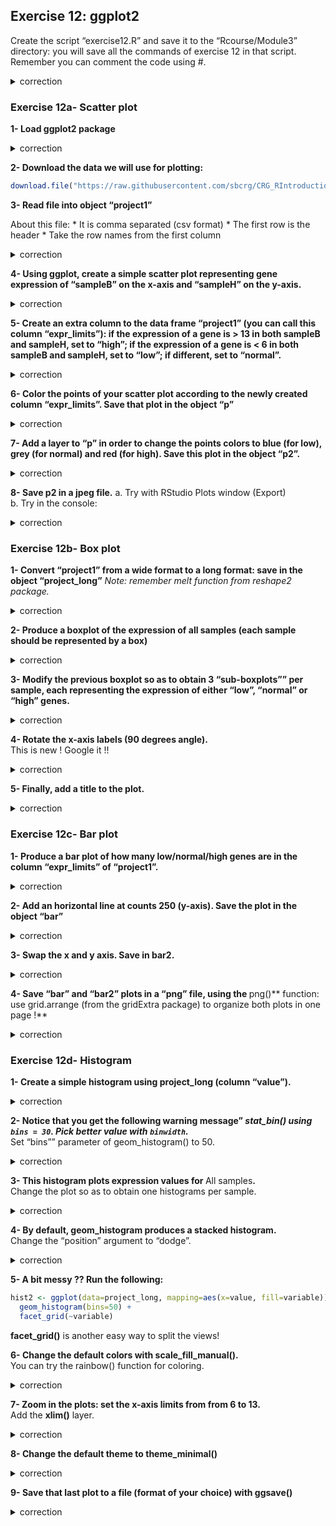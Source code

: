 ## Exercise 12: ggplot2

Create the script "exercise12.R" and save it to the "Rcourse/Module3" directory: you will save all the commands of exercise 12 in that script.
<br>Remember you can comment the code using #.


<details>
<summary>
correction
</summary>

```r
getwd()
setwd("~/Rcourse/Module3")
```

</details>

### Exercise 12a- Scatter plot

**1- Load ggplot2 package**

<details>
<summary>
correction
</summary>

```r
library(ggplot2)
```

</details>

**2- Download the data we will use for plotting:**

```r
download.file("https://raw.githubusercontent.com/sbcrg/CRG_RIntroduction/master/ex12_normalized_intensities.csv", "ex12_normalized_intensities.csv", method="curl")
```

**3- Read file into object "project1"**

About this file:
* It is comma separated (csv format)
* The first row is the header
* Take the row names from the first column

<details>
<summary>
correction
</summary>

```r
project1 <- read.table("ex12_normalized_intensities.csv", 
  sep=",", 
  header=TRUE, 
  row.names = 1)
```

</details>

**4- Using ggplot, create a simple scatter plot representing gene expression of "sampleB" on the x-axis and "sampleH" on the y-axis.**

<details>
<summary>
correction
</summary>

```r
ggplot(data=project1, mapping=aes(x=sampleB, y=sampleH)) + 
  geom_point()
```

</details>

**5- Create an extra column to the data frame "project1" (you can call this column "expr_limits"): if the expression of a gene is > 13 in both sampleB and sampleH, set to "high"; if the expression of a gene is < 6 in both sampleB and sampleH, set to "low"; if different, set to "normal".**

<details>
<summary>
correction
</summary>

```r
# Initialize all values to "normal"
project1$expr_limits <- "normal"
# "high" if project1$sampleB > 13 and project1$sampleH > 13
project1$expr_limits[project1$sampleB > 13 & project1$sampleH > 13] <- "high"
# "low" if project1$sampleB < 6 and project1$sampleH < 6
project1$expr_limits[project1$sampleB < 6 & project1$sampleH < 6] <- "low"
```

</details>

**6- Color the points of your scatter plot according to the newly created column "expr_limits". Save that plot in the object "p"**

<details>
<summary>
correction
</summary>

```r
p <- ggplot(data=project1, mapping=aes(x=sampleB, y=sampleH, color=expr_limits)) + 
  geom_point()
```

</details>
  
**7- Add a layer to "p" in order to change the points colors to blue (for low), grey (for normal) and red (for high). Save this plot in the object "p2".**

<details>
<summary>
correction
</summary>

```r
p2 <- p + scale_color_manual(values=c("red", "blue", "grey"))
```

</details>


**8- Save p2 in a jpeg file.**
a. Try with RStudio Plots window (Export)<br>
b. Try  in the console:<br>

<details>
<summary>
correction
</summary>

```r
jpeg("myscatterggplot.jpg")
  p2
dev.off()
```

</details>

### Exercise 12b- Box plot

**1- Convert "project1" from a wide format to a long format: save in the object "project_long"**
*Note: remember melt function from reshape2 package.*

<details>
<summary>
correction
</summary>

```r
library(reshape2)
project_long <- melt(data=project1)
```

</details>

**2- Produce a boxplot of the expression of all samples (each sample should be represented by a box)**

<details>
<summary>
correction
</summary>

```r
ggplot(data=project_long, mapping=aes(x=variable, y=value)) + 
  geom_boxplot()
```

</details>

**3- Modify the previous boxplot so as to obtain 3 "sub-boxplots"" per sample, each representing the expression of either "low", "normal" or "high" genes.**

<details>
<summary>
correction
</summary>

```r
ggplot(data=project_long, mapping=aes(x=variable, y=value, color=expr_limits)) + 
  geom_boxplot()
```

</details>

**4- Rotate the x-axis labels (90 degrees angle).**
<br>
This is new ! Google it !!

<details>
<summary>
correction
</summary>

```r
ggplot(data=project_long, mapping=aes(x=variable, y=value, color=expr_limits)) + 
  geom_boxplot() + 
  theme(axis.text.x = element_text(angle = 90))
```

</details>

**5- Finally, add a title to the plot.**

<details>
<summary>
correction
</summary>

```r
ggplot(data=project_long, mapping=aes(x=variable, y=value, color=expr_limits)) + 
  geom_boxplot() + 
  theme(axis.text.x = element_text(angle = 90)) +
  ggtitle("My boxplots")
```

</details>


### Exercise 12c- Bar plot

**1- Produce a bar plot of how many low/normal/high genes are in the column "expr_limits" of "project1".**

<details>
<summary>
correction
</summary>

```r
ggplot(data=project1, mapping=aes(x=expr_limits)) + 
  geom_bar()
```

</details>

**2- Add an horizontal line at counts 250 (y-axis). Save the plot in the object "bar"**

<details>
<summary>
correction
</summary>

```r
bar <- ggplot(data=project1, mapping=aes(x=expr_limits)) + 
  geom_bar() + 
  geom_hline(yintercept=250)
```

</details>

**3- Swap the x and y axis. Save in bar2.**

<details>
<summary>
correction
</summary>

```r
bar2 <- bar + coord_flip()
```

</details>

**4- Save "bar" and "bar2" plots in a "png" file, using the **png()** function: use grid.arrange (from the gridExtra package) to organize both plots in one page !**

<details>
<summary>
correction
</summary>

```r
png("mybarplots.png", width=1000)
grid.arrange(bar, bar2, nrow=1, ncol=2)
dev.off()
```

</details>


### Exercise 12d- Histogram

**1- Create a simple histogram using project_long (column "value").**

<details>
<summary>
correction
</summary>

```r
ggplot(data=project_long, mapping=aes(x=value)) + 
  geom_histogram()
```

</details>

**2- Notice that you get the following warning message" *stat_bin() using `bins = 30`. Pick better value with `binwidth`.***<br>
Set "bins"" parameter of geom_histogram() to 50.

<details>
<summary>
correction
</summary>

```r
ggplot(data=project_long, mapping=aes(x=value)) + 
  geom_histogram(bins=50)
```

</details>

**3- This histogram plots expression values for **All samples**.**
<br>
Change the plot so as to obtain one histograms per sample.

<details>
<summary>
correction
</summary>

```r
ggplot(data=project_long, mapping=aes(x=value, fill=variable)) + 
  geom_histogram(bins=50)
```

</details>

**4- By default, geom_histogram produces a stacked histogram.**
<br>
Change the "position" argument to "dodge".

<details>
<summary>
correction
</summary>

```r
hist1 <- ggplot(data=project_long, mapping=aes(x=value, fill=variable)) + 
  geom_histogram(position="dodge")
```
  
</details>

**5- A bit messy ?? Run the following:**

```r
hist2 <- ggplot(data=project_long, mapping=aes(x=value, fill=variable)) + 
  geom_histogram(bins=50) + 
  facet_grid(~variable)
```

**facet_grid()** is another easy way to split the views!

**6- Change the default colors with scale_fill_manual().**
<br>
You can try the rainbow() function for coloring.

<details>
<summary>
correction
</summary>

```r
hist3 <- hist2 + scale_fill_manual(values=rainbow(8))
```

</details>

**7- Zoom in the plots: set the x-axis limits from from 6 to 13.**
<br>
Add the **xlim()** layer.

<details>
<summary>
correction
</summary>

```r
hist4 <- hist3 + xlim(6, 13)
```

</details>

**8- Change the default theme to theme_minimal()**

<details>
<summary>
correction
</summary>

```r
hist5 <- hist4 + theme_minimal()
```

</details>

**9- Save that last plot to a file (format of your choice) with ggsave()**

<details>
<summary>
correction
</summary>

```r
ggsave(filename="myhistograms.png", plot=hist5, device="png", width=20)
```

</details>
